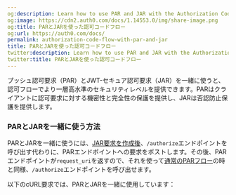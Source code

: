 ```yaml
---
og:description: Learn how to use PAR and JAR with the Authorization Code Flow.
og:image: https://cdn2.auth0.com/docs/1.14553.0/img/share-image.png
og:title: PARとJARを使った認可コードフロー
og:url: https://auth0.com/docs/
permalink: authorization-code-flow-with-par-and-jar
title: PARとJARを使った認可コードフロー
twitter:description: Learn how to use PAR and JAR with the Authorization Code Flow.
twitter:title: PARとJARを使った認可コードフロー
---
```


プッシュ認可要求（PAR）とJWT-セキュア認可要求（JAR）を一緒に使うと、認可フローでより一層高水準のセキュリティレベルを提供できます。PARはクライアントに認可要求に対する機密性と完全性の保護を提供し、JARは否認防止保護を提供します。

### PARとJARを一緒に使う方法

PARとJARを一緒に使うには、[JAR要求を作成後](/authorization-code-flow-with-jar)、`/authorize`エンドポイントを呼び出す代わりに、PARエンドポイントへの要求をポストします。その後、PARエンドポイントが`request_uri`を返すので、それを使って[通常のPARフロー](/authorization-code-flow-with-par)の時と同様、`/authorize`エンドポイントを呼び出せます。

以下のcURL要求では、PARとJARを一緒に使用しています：